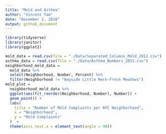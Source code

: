 ```yaml
---
title: "Mold and Asthma"
author: "Vincent Tam"
date: "December 2, 2018"
output: github_document
---
```


```r
library(tidyverse)
library(janitor)
library(ggplot2)

mold_data = read.csv(file = "./Data/Separated_Columns_Mold_2012.csv")
asthma_data = read.csv(file = "./Data/Asthma_Numbers_2012.csv")
neighborhood_mold_data = 
  mold_data %>%
  select(Neighborhood, Number, Percent) %>%
  filter(Neighborhood != "Bayside Little Neck-Fresh Meadows") 
mold_plot = 
  neighborhood_mold_data %>% 
  ggplot(aes(fct_reorder(Neighborhood, Number), Number)) +
  geom_point() +
  labs(
    title = "Number of Mold Complaints per NYC Neighborhood",
    x = "Neighborhood",
    y = "Mold Complaints"
  )  +
  theme(axis.text.x = element_text(angle = 90)) 

```
